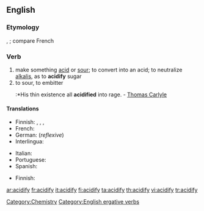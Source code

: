 ==English==

===Etymology===
{{L.}} {{term|acidus||sour|lang=la}}, {{suffix|acid|fy}}; compare French {{term|acidifier|lang=fr}}

===Verb===
{{en-verb|acidif|i|ed}}

# make something [[acid]] or [[sour]]; to convert into an acid; to neutralize [[alkalis]], as to '''acidify''' sugar
# to sour, to embitter
#:*His thin existence all '''acidified''' into rage. - [[Thomas Carlyle]]

====Translations====
{{trans-top|to make something acid}}
*Finnish: {{t|fi|happamoittaa}}, {{t|fi|happamoitua}}, {{t|fi|hapantaa}}, {{t|fi|hapantua}}
*French: {{t|fr|acidifier}}
*German: {{t|de|sich säuern}} (''reflexive'')
*Interlingua: {{t|ia|acidificar}}
{{trans-mid}}
*Italian: {{t|it|acidificare}}
*Portuguese: {{t|pt|acidificar}}
*Spanish: {{t|es|acidificar}}
{{trans-bottom}}

{{trans-top|to embitter}}
*Finnish: {{t|fi|katkeroitua}}
{{trans-mid}}
{{trans-bottom}}

[[Category:Chemistry]]
[[Category:English ergative verbs]]

[[ar:acidify]]
[[fr:acidify]]
[[it:acidify]]
[[fi:acidify]]
[[ta:acidify]]
[[th:acidify]]
[[vi:acidify]]
[[tr:acidify]]